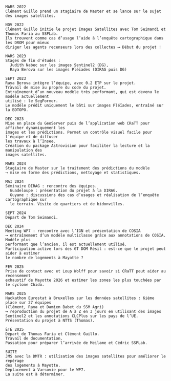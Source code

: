 ::: {.timeline-container}

<div class="timeline">
  <div class="timeline-item">
    MARS 2022
    Clément Guillo prend un stagiaire de Master et se lance sur le sujet des images satellites.
  </div>
  <div class="timeline-item">
    NOV 2022
    Clément Guillo initie le projet Images Satellites avec Tom Seimandi et Thomas Faria au SSPLab.
    Ils trouvent comme cas d’usage l’aide à l’enquête cartographique dans les DROM pour mieux
    diriger les agents recenseurs lors des collectes ⟶ Début du projet !
  </div>
  <div class="timeline-item">
    MARS 2023
    Stages de fin d'études : 
      Judith Nabec sur les images Sentinel2 (DG),
      Raya Berova sur les images Pléïades (DIRAG puis DG)
  </div>
  <div class="timeline-item">
    SEPT 2023
    Raya Berova intègre l’équipe, avec 0.2 ETP sur le projet.
    Travail de mise au propre du code du projet.
    Entraînement d’un nouveau modèle très performant, qui est devenu le modèle actuellement
    utilisé : le SegFormer.
    Le modèle prédit uniquement le bâti sur images Pléïades, entraîné sur la BDTOPO.
  </div>
  <div class="timeline-item">
    DEC 2023
    Mise en place du GeoServer puis de l’application web CRaTT pour afficher dynamiquement les
    images et les prédictions. Permet un contrôle visuel facile pour l’équipe et de diffuser
    les travaux à l’Insee.
    Création du package Astrovision pour faciliter la lecture et la manipulation des
    images satellites.
  </div>
  <div class="timeline-item">
    MARS 2024
    Stagiaire de Master sur le traitement des prédictions du modèle
    ⟶ mise en forme des prédictions, nettoyage et statistiques.
  </div>
  <div class="timeline-item">
    MAI 2024
    Séminaire DIRAG : rencontre des équipes.
      Guadeloupe : présentation du projet à la DIRAG.
      Guyane : discussions des cas d’usages et réalisation de l’enquête cartographique sur
      le terrain. Visite de quartiers et de bidonvilles.
  </div>
  <div class="timeline-item">
    SEPT 2024
    Départ de Tom Seimandi.
  </div>
  <div class="timeline-item">
    DEC 2024
    Meeting WP7 : rencontre avec l’IGN et présentation de COSIA
    ⟶ entraînement d’un modèle multiclasse grâce aux annotations de COSIA. Modèle plus
    performant que l’ancien, il est actuellement utilisé.
    Participation active lors des GT DOM Résil : est-ce que le projet peut aider à estimer
    le nombre de logements à Mayotte ?
  </div>
  <div class="timeline-item">
    FEV 2025
    Prise de contact avec et Loup Wolff pour savoir si CRaTT peut aider au recensement
    exhaustif de Mayotte 2026 et estimer les zones les plus touchées par le cyclone Chido.
  </div>
  <div class="timeline-item">
    MARS 2025
    Hackathon Eurostat à Bruxelles sur les données satellites : 6ième place sur 27 équipes
    (Clément, Raya et Damien Babet du SSM Agri)
    ⟶ reproduction du projet de A à Z en 3 jours en utilisant des images
    Sentinel2 et les annotations CLCPlus sur les pays de l’UE.
    Présentation du projet à NTTS (Thomas).
  </div>
  <div class="timeline-item">
    ÉTÉ 2025
    Départ de Thomas Faria et Clément Guillo.
    Travail de documentation.
    Passation pour préparer l’arrivée de Meilame et Cédric SSPLab.
  </div>
  <div class="timeline-item">
    SUITE
    JMS avec la DMTR : utilisation des images satellites pour améliorer le repérage
    des logements à Mayotte.
    Déplacement à Varsovie pour le WP7.
    La suite est à déterminer.
  </div>
</div>

:::